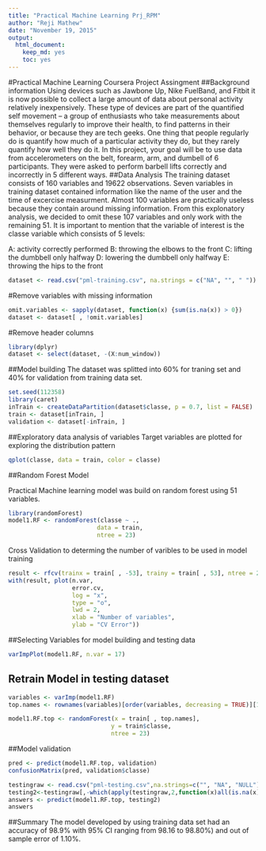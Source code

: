 ```yaml
---
title: "Practical Machine Learning Prj_RPM"
author: "Reji Mathew"
date: "November 19, 2015"
output:
  html_document:
    keep_md: yes
    toc: yes
---
```


#Practical Machine Learning Coursera Project Assingment
##Background information
Using devices such as Jawbone Up, Nike FuelBand, and Fitbit it is now possible to collect a large amount of data about personal activity relatively inexpensively. These type of devices are part of the quantified self movement – a group of enthusiasts who take measurements about themselves regularly to improve their health, to find patterns in their behavior, or because they are tech geeks. One thing that people regularly do is quantify how much of a particular activity they do, but they rarely quantify how well they do it. In this project, your goal will be to use data from accelerometers on the belt, forearm, arm, and dumbell of 6 participants. They were asked to perform barbell lifts correctly and incorrectly in 5 different ways. 
##Data Analysis
The training dataset consists of 160 variables and 19622 observations. Seven variables in training dataset contained information like the name of the user and the time of excercise measurment. Almost 100 variables are practically useless because they contain around missing information. From this explonatory analysis, we decided to omit these 107 variables and only work with the remaining 51. It is important to mention that the variable of interest is the classe variable which consists of 5 levels:

A: activity correctly performed
B: throwing the elbows to the front
C: lifting the dumbbell only halfway
D: lowering the dumbbell only halfway
E: throwing the hips to the front
```r
dataset <- read.csv("pml-training.csv", na.strings = c("NA", "", " "))
```
#Remove variables with missing information
```r
omit.variables <- sapply(dataset, function(x) {sum(is.na(x)) > 0})
dataset <- dataset[ , !omit.variables]
```
#Remove header columns
```r
library(dplyr)
dataset <- select(dataset, -(X:num_window))
```
##Model building
The dataset was splitted into 60% for traning set and 40% for validation from training data set.
```r
set.seed(112358)
library(caret)
inTrain <- createDataPartition(dataset$classe, p = 0.7, list = FALSE)
train <- dataset[inTrain, ]
validation <- dataset[-inTrain, ]
```
##Exploratory data analysis of variables
Target variables are plotted for exploring the distribution pattern
```r
qplot(classe, data = train, color = classe)
```

##Random Forest Model

Practical Machine learning model was build on random forest using 51 variables.
```r
library(randomForest)
model1.RF <- randomForest(classe ~ ., 
                         data = train,
                         ntree = 23)
```
Cross Validation to determing the number of varibles to be used in model training
```r
result <- rfcv(trainx = train[ , -53], trainy = train[ , 53], ntree = 23)
with(result, plot(n.var, 
                  error.cv, 
                  log = "x", 
                  type = "o", 
                  lwd = 2, 
                  xlab = "Number of variables", 
                  ylab = "CV Error"))
```

##Selecting Variables for model building and testing data
```r
varImpPlot(model1.RF, n.var = 17)
```
## Retrain Model in testing dataset
```r
variables <- varImp(model1.RF)
top.names <- rownames(variables)[order(variables, decreasing = TRUE)][1:17]

model1.RF.top <- randomForest(x = train[ , top.names],
                             y = train$classe,
                             ntree = 23)
```
##Model validation
```r
pred <- predict(model1.RF.top, validation)
confusionMatrix(pred, validation$classe)
```


```r
testingraw <- read.csv("pml-testing.csv",na.strings=c("", "NA", "NULL"))
testing2<-testingraw[,-which(apply(testingraw,2,function(x)all(is.na(x))))]
answers <- predict(model1.RF.top, testing2)
answers
```

##Summary
The model developed by using training data set had an accuracy of 98.9% with 95% CI ranging from 98.16 to 98.80%) and out of sample error of 1.10%.
